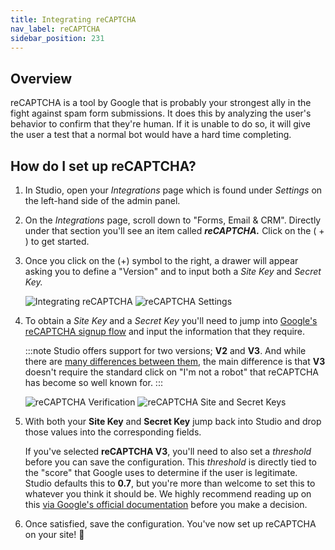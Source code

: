 ```yaml
---
title: Integrating reCAPTCHA
nav_label: reCAPTCHA
sidebar_position: 231
---
```


## Overview

reCAPTCHA is a tool by Google that is probably your strongest ally in the fight against spam form submissions. It does
this by analyzing the user's behavior to confirm that they're human. If it is unable to do so, it will give the user a
test that a normal bot would have a hard time completing.

## How do I set up reCAPTCHA?

1. In Studio, open your *Integrations* page which is found under *Settings* on the left-hand side of the admin panel.
2. On the *Integrations* page, scroll down to "Forms, Email & CRM". Directly under that section you'll see an item
   called ***reCAPTCHA.*** Click on the ( + ) to get started.
3. Once you click on the (+) symbol to the right, a drawer will appear asking you to define a "Version" and to input
   both a *Site Key* and *Secret Key.*

   ![Integrating reCAPTCHA](/assets/studio/reCAPTCHA_1.png)
   ![reCAPTCHA Settings](/assets/studio/reCAPTCHA_2.png)

4. To obtain a *Site Key* and a *Secret Key* you'll need to jump
   into [Google's reCAPTCHA signup flow](https://www.google.com/recaptcha/admin/create) and input the information that
   they require.

   :::note
   Studio offers support for two versions; **V2** and **V3**. And while there
   are [many differences between them](https://developers.google.com/recaptcha/docs/versions), the main difference is
   that **V3** doesn't require the standard click on "I'm not a robot" that reCAPTCHA has become so well known for.
   :::

   ![reCAPTCHA Verification](/assets/studio/screely-1639498365868.png)
   ![reCAPTCHA Site and Secret Keys](/assets/studio/screely-1639498370447.png)

5. With both your **Site Key** and **Secret Key** jump back into Studio and drop those values into the corresponding
   fields.

   If you've selected **reCAPTCHA V3**, you'll need to also set a *threshold* before you can save the configuration.
   This *threshold* is directly tied to the "score" that Google uses to determine if the user is legitimate. Studio defaults
   this to **0.7**, but you're more than welcome to set this to whatever you think it should be. We highly recommend
   reading up on this [via Google's official documentation](https://developers.google.com/recaptcha/docs/v3#interpreting_the_score) before you make a decision.

6. Once satisfied, save the configuration. You've now set up reCAPTCHA on your site! 🎉


